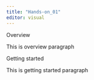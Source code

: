 ```yaml
---
title: "Hands-on_01"
editor: visual
---
```


Overview

This is overview paragraph

Getting started

This is getting started paragraph
